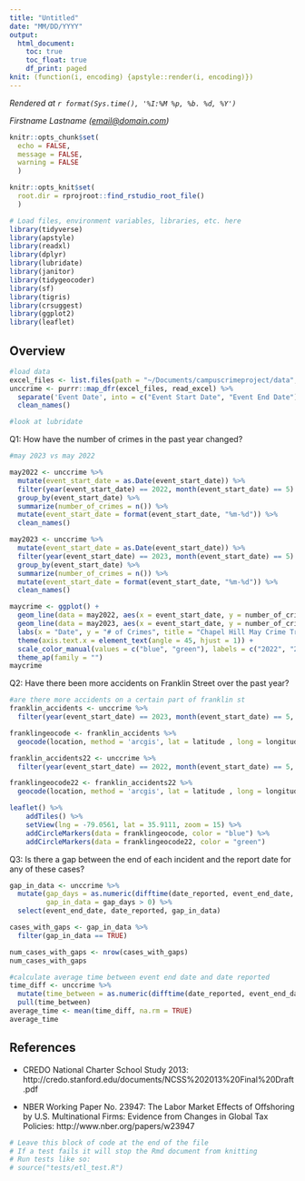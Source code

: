 ```yaml
---
title: "Untitled"
date: "MM/DD/YYYY"
output:
  html_document:
    toc: true
    toc_float: true
    df_print: paged
knit: (function(i, encoding) {apstyle::render(i, encoding)})
---
```

<!-- Timestamp: leave this in to automatically track when a file is rendered -->
*Rendered at `r format(Sys.time(), '%I:%M %p, %b. %d, %Y')`*

<!-- Contact info: leave author/reporter/editor contact info here -->
*Firstname Lastname (<email@domain.com>)*

```r
knitr::opts_chunk$set(
  echo = FALSE,
  message = FALSE,
  warning = FALSE
  )

knitr::opts_knit$set(
  root.dir = rprojroot::find_rstudio_root_file()
  )
```
```r
# Load files, environment variables, libraries, etc. here
library(tidyverse)
library(apstyle)
library(readxl)
library(dplyr)  
library(lubridate)
library(janitor)
library(tidygeocoder)
library(sf)
library(tigris)
library(crsuggest)
library(ggplot2)
library(leaflet)
```

## Overview

```r
#load data
excel_files <- list.files(path = "~/Documents/campuscrimeproject/data", pattern = "\\.xlsx$", full.names = TRUE)
unccrime <- purrr::map_dfr(excel_files, read_excel) %>%
  separate('Event Date', into = c("Event Start Date", "Event End Date"), sep = " - ", convert = TRUE) %>%
  clean_names()

#look at lubridate

```


Q1: How have the number of crimes in the past year changed?
```r
#may 2023 vs may 2022

may2022 <- unccrime %>%
  mutate(event_start_date = as.Date(event_start_date)) %>%
  filter(year(event_start_date) == 2022, month(event_start_date) == 5) %>%
  group_by(event_start_date) %>%
  summarize(number_of_crimes = n()) %>%
  mutate(event_start_date = format(event_start_date, "%m-%d")) %>%
  clean_names()

may2023 <- unccrime %>%
  mutate(event_start_date = as.Date(event_start_date)) %>%
  filter(year(event_start_date) == 2023, month(event_start_date) == 5) %>%
  group_by(event_start_date) %>%
  summarize(number_of_crimes = n()) %>%
  mutate(event_start_date = format(event_start_date, "%m-%d")) %>%
  clean_names()

maycrime <- ggplot() +
  geom_line(data = may2022, aes(x = event_start_date, y = number_of_crimes, color = "blue")) +
  geom_line(data = may2023, aes(x = event_start_date, y = number_of_crimes, color = "green")) +
  labs(x = "Date", y = "# of Crimes", title = "Chapel Hill May Crime Trends") +
  theme(axis.text.x = element_text(angle = 45, hjust = 1)) +
  scale_color_manual(values = c("blue", "green"), labels = c("2022", "2023")) +
  theme_ap(family = "")
maycrime

```

Q2: Have there been more accidents on Franklin Street over the past year?
```r
#are there more accidents on a certain part of franklin st
franklin_accidents <- unccrime %>%
  filter(year(event_start_date) == 2023, month(event_start_date) == 5, str_detect(location, fixed("franklin", ignore_case = TRUE)))

franklingeocode <- franklin_accidents %>%
  geocode(location, method = 'arcgis', lat = latitude , long = longitude, full_results = TRUE)

franklin_accidents22 <- unccrime %>%
  filter(year(event_start_date) == 2022, month(event_start_date) == 5, str_detect(location, fixed("franklin", ignore_case = TRUE)))

franklingeocode22 <- franklin_accidents22 %>%
  geocode(location, method = 'arcgis', lat = latitude , long = longitude, full_results = TRUE)

leaflet() %>%
    addTiles() %>%
    setView(lng = -79.0561, lat = 35.9111, zoom = 15) %>%
    addCircleMarkers(data = franklingeocode, color = "blue") %>%
    addCircleMarkers(data = franklingeocode22, color = "green")

```

Q3: Is there a gap between the end of each incident and the report date for any of these cases?
```r
gap_in_data <- unccrime %>%
  mutate(gap_days = as.numeric(difftime(date_reported, event_end_date, units = "days")),
         gap_in_data = gap_days > 0) %>%
  select(event_end_date, date_reported, gap_in_data)

cases_with_gaps <- gap_in_data %>%
  filter(gap_in_data == TRUE)

num_cases_with_gaps <- nrow(cases_with_gaps)
num_cases_with_gaps

#calculate average time between event end date and date reported
time_diff <- unccrime %>%
  mutate(time_between = as.numeric(difftime(date_reported, event_end_date, units = "days"))) %>%
  pull(time_between)
average_time <- mean(time_diff, na.rm = TRUE)
average_time

```


## References

<!-- This section is for including references to related material -->

- CREDO National Charter School Study 2013: http://credo.stanford.edu/documents/NCSS%202013%20Final%20Draft.pdf

- NBER Working Paper No. 23947: The Labor Market Effects of Offshoring by U.S. Multinational Firms: Evidence from Changes in Global Tax Policies: http://www.nber.org/papers/w23947

<!-- This section is for a tests code block -->

```r
# Leave this block of code at the end of the file
# If a test fails it will stop the Rmd document from knitting
# Run tests like so:
# source("tests/etl_test.R")
```
